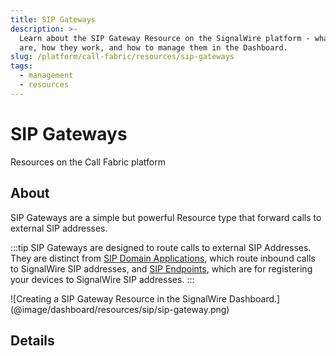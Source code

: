 ```yaml
---
title: SIP Gateways
description: >-
  Learn about the SIP Gateway Resource on the SignalWire platform - what they
  are, how they work, and how to manage them in the Dashboard.
slug: /platform/call-fabric/resources/sip-gateways
tags:
  - management
  - resources
---
```



# SIP Gateways

<Subtitle>Resources on the Call Fabric platform</Subtitle>

## About

SIP Gateways are a simple but powerful Resource type that forward calls to external SIP addresses.

:::tip 
SIP Gateways are designed to route calls to external SIP Addresses.
They are distinct from [SIP Domain Applications](/voice/getting-started/sip/sip-domain-applications), which route inbound calls to SignalWire SIP addresses,
and [SIP Endpoints](/voice/sip/get-started), which are for registering your devices to SignalWire SIP addresses.
:::

<Frame caption="When creating a SIP Gateway, give it a name, enter the full external URI, and configure encryption, ciphers, and codec settings.">
    ![Creating a SIP Gateway Resource in the SignalWire Dashboard.](@image/dashboard/resources/sip/sip-gateway.png)
</Frame>

## Details

<SipGatewayParams/>
